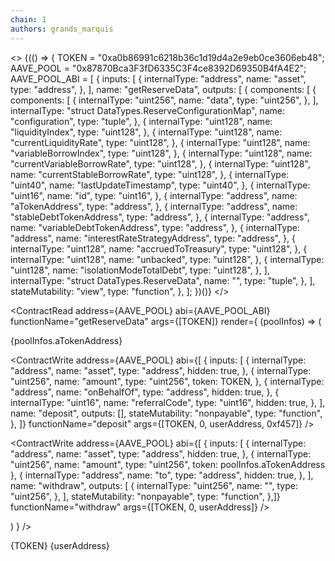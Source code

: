 ```yaml
---
chain: 1
authors: grands_marquis
---
```


<>
  {(() => {
    TOKEN = "0xa0b86991c6218b36c1d19d4a2e9eb0ce3606eb48";
    AAVE_POOL = "0x87870Bca3F3fD6335C3F4ce8392D69350B4fA4E2";
    AAVE_POOL_ABI = [
      {
        inputs: [
          {
            internalType: "address",
            name: "asset",
            type: "address",
          },
        ],
        name: "getReserveData",
        outputs: [
          {
            components: [
              {
                components: [
                  {
                    internalType: "uint256",
                    name: "data",
                    type: "uint256",
                  },
                ],
                internalType: "struct DataTypes.ReserveConfigurationMap",
                name: "configuration",
                type: "tuple",
              },
              {
                internalType: "uint128",
                name: "liquidityIndex",
                type: "uint128",
              },
              {
                internalType: "uint128",
                name: "currentLiquidityRate",
                type: "uint128",
              },
              {
                internalType: "uint128",
                name: "variableBorrowIndex",
                type: "uint128",
              },
              {
                internalType: "uint128",
                name: "currentVariableBorrowRate",
                type: "uint128",
              },
              {
                internalType: "uint128",
                name: "currentStableBorrowRate",
                type: "uint128",
              },
              {
                internalType: "uint40",
                name: "lastUpdateTimestamp",
                type: "uint40",
              },
              {
                internalType: "uint16",
                name: "id",
                type: "uint16",
              },
              {
                internalType: "address",
                name: "aTokenAddress",
                type: "address",
              },
              {
                internalType: "address",
                name: "stableDebtTokenAddress",
                type: "address",
              },
              {
                internalType: "address",
                name: "variableDebtTokenAddress",
                type: "address",
              },
              {
                internalType: "address",
                name: "interestRateStrategyAddress",
                type: "address",
              },
              {
                internalType: "uint128",
                name: "accruedToTreasury",
                type: "uint128",
              },
              {
                internalType: "uint128",
                name: "unbacked",
                type: "uint128",
              },
              {
                internalType: "uint128",
                name: "isolationModeTotalDebt",
                type: "uint128",
              },
            ],
            internalType: "struct DataTypes.ReserveData",
            name: "",
            type: "tuple",
          },
        ],
        stateMutability: "view",
        type: "function",
      },
    ];
  })()}
</>

<ContractRead
    address={AAVE_POOL}
    abi={AAVE_POOL_ABI}
    functionName="getReserveData"
    args={[TOKEN]}
    render={
        (poolInfos) => (
<div>
{poolInfos.aTokenAddress}

<ContractWrite
  address={AAVE_POOL}
  abi={[
    {
      inputs: [
        {
          internalType: "address",
          name: "asset",
          type: "address",
          hidden: true,
        },
        {
          internalType: "uint256",
          name: "amount",
          type: "uint256",
          token: TOKEN,
        },
        {
          internalType: "address",
          name: "onBehalfOf",
          type: "address",
          hidden: true,
        },
        {
          internalType: "uint16",
          name: "referralCode",
          type: "uint16",
          hidden: true,
        },
      ],
      name: "deposit",
      outputs: [],
      stateMutability: "nonpayable",
      type: "function",
    },
  ]}
  functionName="deposit"
  args={[TOKEN, 0, userAddress, 0xf457]}
/>

<ContractWrite
  address={AAVE_POOL}
  abi={[      {
        inputs: [
          {
            internalType: "address",
            name: "asset",
            type: "address",
            hidden: true,
          },
          {
            internalType: "uint256",
            name: "amount",
            type: "uint256",
            token: poolInfos.aTokenAddress
          },
          {
            internalType: "address",
            name: "to",
            type: "address",
            hidden: true,
          },
        ],
        name: "withdraw",
        outputs: [
          {
            internalType: "uint256",
            name: "",
            type: "uint256",
          },
        ],
        stateMutability: "nonpayable",
        type: "function",
      },]}
  functionName="withdraw"
  args={[TOKEN, 0, userAddress]}
/>
</div>
        )
    }
/>

<p>
  {TOKEN} {userAddress}
</p>
